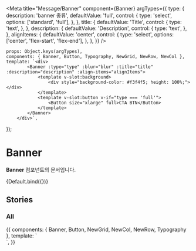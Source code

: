 
<Meta
	title="Message/Banner"
	component={Banner}
	argTypes={{
		type: {
			description: 'banner 종류',
			defaultValue: 'full',
			control: {
				type: 'select',
				options: ['standard', 'full'],
			},
		},
		title: {
			defaultValue: 'Title',
			control: {
				type: 'text',
			},
		},
		description: {
			defaultValue: 'Description',
			control: {
				type: 'text',
			},
		},
		alignItems: {
			defaultValue: 'center',
			control: {
				type: 'select',
				options: ['center', 'flex-start', 'flex-end'],
			},
		},
	}}
/>

	props: Object.keys(argTypes),
	components: { Banner, Button, Typography, NewGrid, NewRow, NewCol },
	template: `<div>
            <Banner :type="type" :blur="blur" :title="title" :description="description" :align-items="alignItems">
                <template v-slot:background>
                    <div style="background-color: #f3f4f5; height: 100%;"></div>
                </template>
                <template v-slot:button v-if="type === 'full'">
                    <Button size="xlarge" full>CTA BTN</Button>
                </template>
            </Banner>
        </div>`,
});

# Banner

**Banner** 컴포넌트의 문서입니다.

<Story name="Default" height="100px">
	{Default.bind({})}
</Story>

<ArgsTable story="Default" />

## Stories

### All

<Canvas>
	<Story name="All" height="500px">
		{{
			components: { Banner, Button, NewGrid, NewCol, NewRow, Typography },
			template: `<div>
                <Banner type="standard" title="Title" description="Description">
                <template v-slot:background>
                    <div style="background-color: #f3f4f5; height: 100%;"></div>
                </template>
            </Banner>
						<Banner class="mt-40" type="full" title="Title" description="Description">
                <template v-slot:background>
                    <div style="background-color: #f3f4f5; height: 100%;"></div>
                </template>
            </Banner>
            <Banner class="mt-40" type="full" title="Title" description="Description">
                <template v-slot:background>
                    <div style="background-color: #f3f4f5; height: 100%;"></div>
                </template>
                <template v-slot:button>
                    <Button size="xlarge" full>CTA BTN</Button>
                </template>
            </Banner>
            </div>`,
		}}
	</Story>
</Canvas>
